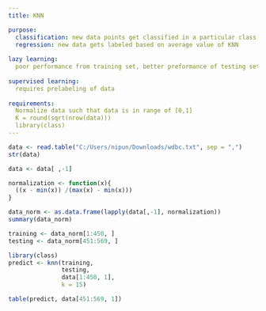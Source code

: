---
title: KNN

purpose: 
  classification: new data points get classified in a particular class
  regression: new data gets labeled based on average value of KNN
  
lazy learning:
  poor performance from training set, better preformance of testing set
  
supervised learning:
  requires prelabeling of data
  
requirements:
  Normalize data such that data is in range of [0,1]
  K = round(sqrt(nrow(data)))
  library(class)
---

```{r}
data <- read.table("C:/Users/nipun/Downloads/wdbc.txt", sep = ",")
str(data)
```

```{r}
data <- data[ ,-1]
```


```{r}
normalization <- function(x){
  ((x - min(x)) /(max(x) - min(x))) 
}

data_norm <- as.data.frame(lapply(data[,-1], normalization))
summary(data_norm)
```


```{r}
training <- data_norm[1:450, ]
testing <- data_norm[451:569, ]
```


```{r}
library(class)
predict <- knn(training,
               testing,
               data[1:450, 1],
               k = 15)
```


```{r}
table(predict, data[451:569, 1])
```

